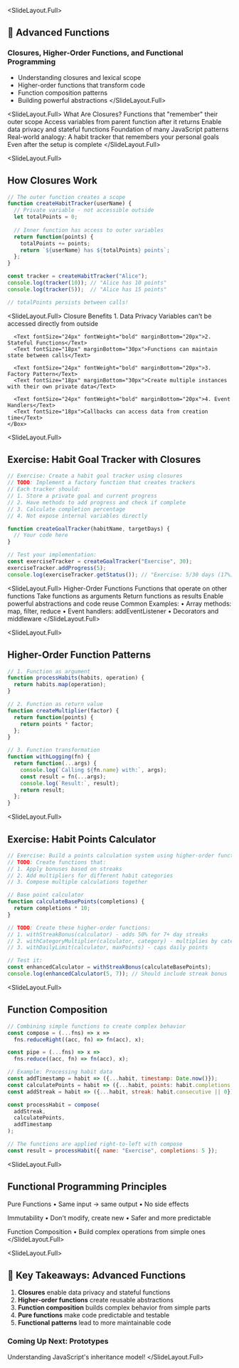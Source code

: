 
<SlideLayout.Full>
## 🚀 Advanced Functions
### Closures, Higher-Order Functions, and Functional Programming

- Understanding closures and lexical scope
- Higher-order functions that transform code
- Function composition patterns
- Building powerful abstractions
</SlideLayout.Full>

<SlideLayout.Full>
  <FlexBox alignItems="center" justifyContent="center" flexDirection="column">
    <Heading fontSize="h2">What Are Closures?</Heading>
    <UnorderedList>
      <ListItem>Functions that "remember" their outer scope</ListItem>
      <ListItem>Access variables from parent function after it returns</ListItem>
      <ListItem>Enable data privacy and stateful functions</ListItem>
      <ListItem>Foundation of many JavaScript patterns</ListItem>
    </UnorderedList>
    <Box marginTop="50px">
      <Text fontSize="24px" fontWeight="bold">Real-world analogy:</Text>
      <Text fontSize="20px">A habit tracker that remembers your personal goals</Text>
      <Text fontSize="20px">Even after the setup is complete</Text>
    </Box>
  </FlexBox>
</SlideLayout.Full>

<SlideLayout.Full>
## How Closures Work
<CodeDisplay height="500px">
  <File name="example.js">
    
```javascript
// The outer function creates a scope
function createHabitTracker(userName) {
  // Private variable - not accessible outside
  let totalPoints = 0;
  
  // Inner function has access to outer variables
  return function(points) {
    totalPoints += points;
    return `${userName} has ${totalPoints} points`;
  };
}

const tracker = createHabitTracker("Alice");
console.log(tracker(10)); // "Alice has 10 points"
console.log(tracker(5));  // "Alice has 15 points"

// totalPoints persists between calls!
```
    
  </File>
</CodeDisplay>
</SlideLayout.Full>

<SlideLayout.Full>
  <FlexBox alignItems="center" justifyContent="center" flexDirection="column">
    <Heading fontSize="h2">Closure Benefits</Heading>
    <Box width="80%">
      <Text fontSize="24px" fontWeight="bold" marginBottom="20px">1. Data Privacy</Text>
      <Text fontSize="18px" marginBottom="30px">Variables can't be accessed directly from outside</Text>
      
      <Text fontSize="24px" fontWeight="bold" marginBottom="20px">2. Stateful Functions</Text>
      <Text fontSize="18px" marginBottom="30px">Functions can maintain state between calls</Text>
      
      <Text fontSize="24px" fontWeight="bold" marginBottom="20px">3. Factory Pattern</Text>
      <Text fontSize="18px" marginBottom="30px">Create multiple instances with their own private data</Text>
      
      <Text fontSize="24px" fontWeight="bold" marginBottom="20px">4. Event Handlers</Text>
      <Text fontSize="18px">Callbacks can access data from creation time</Text>
    </Box>
  </FlexBox>
</SlideLayout.Full>

<SlideLayout.Full>
## Exercise: Habit Goal Tracker with Closures
<CodeDisplay height="500px">
  <File name="example.js">
    
```javascript
// Exercise: Create a habit goal tracker using closures
// TODO: Implement a factory function that creates trackers
// Each tracker should:
// 1. Store a private goal and current progress
// 2. Have methods to add progress and check if complete
// 3. Calculate completion percentage
// 4. Not expose internal variables directly

function createGoalTracker(habitName, targetDays) {
  // Your code here
}

// Test your implementation:
const exerciseTracker = createGoalTracker("Exercise", 30);
exerciseTracker.addProgress(5);
console.log(exerciseTracker.getStatus()); // "Exercise: 5/30 days (17%)"
```
    
  </File>
</CodeDisplay>
</SlideLayout.Full>

<SlideLayout.Full>
  <FlexBox alignItems="center" justifyContent="center" flexDirection="column">
    <Heading fontSize="h2">Higher-Order Functions</Heading>
    <UnorderedList>
      <ListItem>Functions that operate on other functions</ListItem>
      <ListItem>Take functions as arguments</ListItem>
      <ListItem>Return functions as results</ListItem>
      <ListItem>Enable powerful abstractions and code reuse</ListItem>
    </UnorderedList>
    <Box marginTop="50px">
      <Text fontSize="24px" fontWeight="bold">Common Examples:</Text>
      <Text fontSize="20px">• Array methods: map, filter, reduce</Text>
      <Text fontSize="20px">• Event handlers: addEventListener</Text>
      <Text fontSize="20px">• Decorators and middleware</Text>
    </Box>
  </FlexBox>
</SlideLayout.Full>

<SlideLayout.Full>
## Higher-Order Function Patterns
<CodeDisplay height="500px">
  <File name="example.js">
    
```javascript
// 1. Function as argument
function processHabits(habits, operation) {
  return habits.map(operation);
}

// 2. Function as return value
function createMultiplier(factor) {
  return function(points) {
    return points * factor;
  };
}

// 3. Function transformation
function withLogging(fn) {
  return function(...args) {
    console.log(`Calling ${fn.name} with:`, args);
    const result = fn(...args);
    console.log(`Result:`, result);
    return result;
  };
}
```
    
  </File>
</CodeDisplay>
</SlideLayout.Full>

<SlideLayout.Full>
## Exercise: Habit Points Calculator
<CodeDisplay height="500px">
  <File name="example.js">
    
```javascript
// Exercise: Build a points calculation system using higher-order functions
// TODO: Create functions that:
// 1. Apply bonuses based on streaks
// 2. Add multipliers for different habit categories
// 3. Compose multiple calculations together

// Base point calculator
function calculateBasePoints(completions) {
  return completions * 10;
}

// TODO: Create these higher-order functions:
// 1. withStreakBonus(calculator) - adds 50% for 7+ day streaks
// 2. withCategoryMultiplier(calculator, category) - multiplies by category factor
// 3. withDailyLimit(calculator, maxPoints) - caps daily points

// Test it:
const enhancedCalculator = withStreakBonus(calculateBasePoints);
console.log(enhancedCalculator(5, 7)); // Should include streak bonus
```
    
  </File>
</CodeDisplay>
</SlideLayout.Full>

<SlideLayout.Full>
## Function Composition
<CodeDisplay height="500px">
  <File name="example.js">
    
```javascript
// Combining simple functions to create complex behavior
const compose = (...fns) => x => 
  fns.reduceRight((acc, fn) => fn(acc), x);

const pipe = (...fns) => x => 
  fns.reduce((acc, fn) => fn(acc), x);

// Example: Processing habit data
const addTimestamp = habit => ({...habit, timestamp: Date.now()});
const calculatePoints = habit => ({...habit, points: habit.completions * 10});
const addStreak = habit => ({...habit, streak: habit.consecutive || 0});

const processHabit = compose(
  addStreak,
  calculatePoints,
  addTimestamp
);

// The functions are applied right-to-left with compose
const result = processHabit({ name: "Exercise", completions: 5 });
```
    
  </File>
</CodeDisplay>
</SlideLayout.Full>

<SlideLayout.Full>
## Functional Programming Principles

<Box width="80%">
  <Text fontSize="24px" fontWeight="bold" marginBottom="20px">Pure Functions</Text>
  <Text fontSize="18px" marginBottom="30px">• Same input → same output</Text>
  <Text fontSize="18px" marginBottom="30px">• No side effects</Text>
  
  <Text fontSize="24px" fontWeight="bold" marginBottom="20px">Immutability</Text>
  <Text fontSize="18px" marginBottom="30px">• Don't modify, create new</Text>
  <Text fontSize="18px" marginBottom="30px">• Safer and more predictable</Text>
  
  <Text fontSize="24px" fontWeight="bold" marginBottom="20px">Function Composition</Text>
  <Text fontSize="18px">• Build complex operations from simple ones</Text>
</Box>
</SlideLayout.Full>

<SlideLayout.Full>
## 🎯 Key Takeaways: Advanced Functions

1. **Closures** enable data privacy and stateful functions
2. **Higher-order functions** create reusable abstractions
3. **Function composition** builds complex behavior from simple parts
4. **Pure functions** make code predictable and testable
5. **Functional patterns** lead to more maintainable code

### Coming Up Next: Prototypes
Understanding JavaScript's inheritance model!
</SlideLayout.Full>